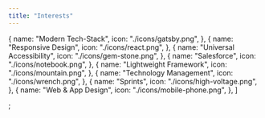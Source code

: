 ```yaml
---
title: "Interests"
---
```


  {
    name: "Modern Tech-Stack",
    icon: "./icons/gatsby.png",
  },
  {
    name: "Responsive Design",
    icon: "./icons/react.png",
  },
   {
    name: "Universal Accessibility",
    icon: "./icons/gem-stone.png",
  },
  {
    name: "Salesforce",
    icon: "./icons/notebook.png",
  },
  {
    name: "Lightweight Framework",
    icon: "./icons/mountain.png",
  },
  {
    name: "Technology Management",
    icon: "./icons/wrench.png",
  },
 {
    name: "Sprints",
    icon: "./icons/high-voltage.png",
  },
  {
    name: "Web & App Design",
    icon: "./icons/mobile-phone.png",
  },
]

;
